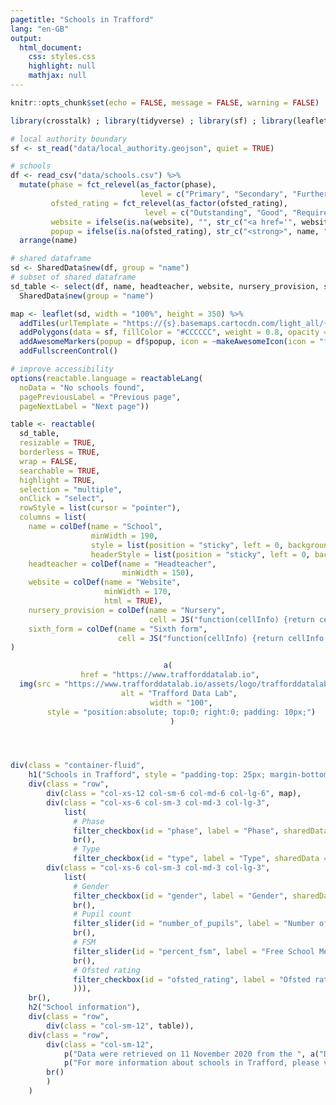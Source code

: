 ```yaml
---
pagetitle: "Schools in Trafford"
lang: "en-GB"
output: 
  html_document:
    css: styles.css
    highlight: null
    mathjax: null
---
```


```r
knitr::opts_chunk$set(echo = FALSE, message = FALSE, warning = FALSE)

library(crosstalk) ; library(tidyverse) ; library(sf) ; library(leaflet) ; library(leaflet.extras) ; library(reactable) ; library(shiny) ; library(htmlwidgets) ; library(htmltools)

# local authority boundary
sf <- st_read("data/local_authority.geojson", quiet = TRUE)

# schools
df <- read_csv("data/schools.csv") %>% 
  mutate(phase = fct_relevel(as_factor(phase),
                             level = c("Primary", "Secondary", "Further Education", "Continuous")),
         ofsted_rating = fct_relevel(as_factor(ofsted_rating),
                              level = c("Outstanding", "Good", "Requires improvement", "Serious Weaknesses")),
         website = ifelse(is.na(website), "", str_c("<a href='", website, "'target='_blank'>", str_remove(website, "http://www.|https://www.|www.|http://|https://"), "</a>")),
         popup = ifelse(is.na(ofsted_rating), str_c("<strong>", name, "</strong><br/><a href='", compare_performance, "'target='_blank'>Compare performance with other schools</a>") %>% map(HTML), str_c("<strong>", name, "</strong><br/><a href='", ofsted_report, "'target='_blank'>Latest Ofsted report</a><br/><a href='", compare_performance, "'target='_blank'>Compare performance with other schools</a>") %>% map(HTML)))  %>% 
  arrange(name)

# shared dataframe
sd <- SharedData$new(df, group = "name")
# subset of shared dataframe
sd_table <- select(df, name, headteacher, website, nursery_provision, sixth_form) %>%
  SharedData$new(group = "name")
```

```r
map <- leaflet(sd, width = "100%", height = 350) %>%
  addTiles(urlTemplate = "https://{s}.basemaps.cartocdn.com/light_all/{z}/{x}/{y}{r}.png", attribution = '&copy; <a href="https://www.openstreetmap.org/copyright">OpenStreetMap</a> contributors &copy; <a href="https://carto.com/attributions">CARTO</a> | <a href="https://www.ons.gov.uk/methodology/geography/licences">Contains OS data © Crown copyright and database right (2020)</a> | Data: <a href="https://get-information-schools.service.gov.uk" target="_blank">Department for Education</a>', options = tileOptions(minZoom = 11, maxZoom = 18)) %>%
  addPolygons(data = sf, fillColor = "#CCCCCC", weight = 0.8, opacity = 1, color = "#212121") %>%  
  addAwesomeMarkers(popup = df$popup, icon = ~makeAwesomeIcon(icon = "fas fa-school", library = "fa", iconColor = "#FFFFFF", markerColor = "purple")) %>%
  addFullscreenControl()
```

```r
# improve accessibility
options(reactable.language = reactableLang(
  noData = "No schools found",
  pagePreviousLabel = "Previous page",
  pageNextLabel = "Next page"))

table <- reactable(
  sd_table,
  resizable = TRUE,
  borderless = TRUE,
  wrap = FALSE,
  searchable = TRUE,
  highlight = TRUE,
  selection = "multiple",
  onClick = "select",
  rowStyle = list(cursor = "pointer"),
  columns = list(
    name = colDef(name = "School",
                  minWidth = 190,
                  style = list(position = "sticky", left = 0, background = "#fff", zIndex = 1),
                  headerStyle = list(position = "sticky", left = 0, background = "#fff", zIndex = 1)),
    headteacher = colDef(name = "Headteacher",
                         minWidth = 150),
    website = colDef(name = "Website", 
                     minWidth = 170,
                     html = TRUE),
    nursery_provision = colDef(name = "Nursery", 
                               cell = JS("function(cellInfo) {return cellInfo.value === 'No' ? '\u2718' : '\u2713'}")),
    sixth_form = colDef(name = "Sixth form",
                        cell = JS("function(cellInfo) {return cellInfo.value === 'No' ? '\u2718' : '\u2713'}")))
)
```
<header>
```r
a(
  href = "https://www.trafforddatalab.io", 
  img(src = "https://www.trafforddatalab.io/assets/logo/trafforddatalab_logo.svg", 
      alt = "Trafford Data Lab", 
      width = "100",
      style = "position:absolute; top:0; right:0; padding: 10px;")
  )
```
</header><main>
```r
div(class = "container-fluid",
    h1("Schools in Trafford", style = "padding-top: 25px; margin-bottom: 20px;"),
    div(class = "row",
        div(class = "col-xs-12 col-sm-6 col-md-6 col-lg-6", map),
        div(class = "col-xs-6 col-sm-3 col-md-3 col-lg-3", 
            list(
              # Phase
              filter_checkbox(id = "phase", label = "Phase", sharedData = sd, group = ~phase),
              br(),
              # Type
              filter_checkbox(id = "type", label = "Type", sharedData = sd, group = ~type))),
        div(class = "col-xs-6 col-sm-3 col-md-3 col-lg-3", 
            list(
              # Gender
              filter_checkbox(id = "gender", label = "Gender", sharedData = sd, group = ~gender, inline = TRUE),
              br(),
              # Pupil count
              filter_slider(id = "number_of_pupils", label = "Number of pupils", sharedData = sd, column = ~number_of_pupils, step = 10, ticks = FALSE),
              br(),
              # FSM
              filter_slider(id = "percent_fsm", label = "Free School Meals", sharedData = sd, column = ~percent_fsm, step = 1, round = TRUE, sep = "", ticks = FALSE, post = "%"),
              br(),
              # Ofsted rating
              filter_checkbox(id = "ofsted_rating", label = "Ofsted rating", sharedData = sd, group = ~ofsted_rating)
              ))),
    br(),
    h2("School information"),
    div(class = "row",
        div(class = "col-sm-12", table)),
    div(class = "row",
        div(class = "col-sm-12", 
            p("Data were retrieved on 11 November 2020 from the ", a("Department for Education's", href = 'https://www.gov.uk/government/organisations/department-for-education'), a("register of schools and colleges.", href = 'https://get-information-schools.service.gov.uk'), "The number of pupils and the percentage of those on free school meals are drawn from the school census conducted in January 2021."), 
            p("For more information about schools in Trafford, please visit ", a("trafford.gov.uk/residents/schools", href = 'https://www.trafford.gov.uk/residents/schools', target = "_blank"))),
        br()
        )
    )
```
</main>
<script>
  // Remove the crosstalk selection button from the Leaflet map. Map may not have initialised at this point so set up an interval to keep calling until it has
  var removeSelectionButtonFn = setInterval(removeSelectionButton, 100);
  
  function removeSelectionButton() {
    try {
      // We don't have an id or name so have to do it by classname and then check we have the correct button by testing the 'title' attribute
      var arrEasyButtonContainer = document.getElementsByClassName('easy-button-container');
  
      for (var i = 0; i < arrEasyButtonContainer.length; i++) {
        if (arrEasyButtonContainer[i].childNodes[0].title == "Make a selection") {
          var parent = arrEasyButtonContainer[i].parentNode;
          parent.removeChild(arrEasyButtonContainer[i]);    // remove the whole container plus button
          clearInterval(removeSelectionButtonFn);  // cancel any further calls to this function as we have completed all actions
        }
      }
    }
    catch(e) {
      clearInterval(removeSelectionButtonFn);   // something went wrong so cancel fn call
    }
  }
  
  
  // Add aria-label attribute to the fullscreen Leaflet map button to identify its purpose as the link is empty (assessibility issue)
  // Map may not have initialised at this point so set up an interval to keep calling until it has
  var updateFullscreenButtonFn = setInterval(updateFullscreenButton, 100);
  
  function updateFullscreenButton() {
    try {
      // We don't have an id or name so have to do it by classname
      var arrFullscreenButtonLink = document.getElementsByClassName('leaflet-control-fullscreen-button');
      
      if (arrFullscreenButtonLink.length > 0) {
        // set aria-label to describe the function of the link/button
        arrFullscreenButtonLink[0].setAttribute('aria-label', 'Maximise/minimise map.');
        
        clearInterval(updateFullscreenButtonFn);    // cancel any further calls to this function as we have completed all actions
      }
    }
    catch(e) {
      clearInterval(updateFullscreenButtonFn);    // something went wrong so cancel fn call
    }
  }
  
  
  // Add type="hidden" attribute to all form elements with classname "irs-hidden-input" to remove errors in
  // WAVE due to the inputs not having labels.
  // The controls may not have initialised at this point so set up an interval to keep calling until they have
  var addInputHiddenFn = setInterval(addInputHidden, 500);
  
  function addInputHidden() {
    try {
      var arrHiddenInputs = document.getElementsByClassName('irs-hidden-input');
    
      if (arrHiddenInputs.length > 0) {
        for (var i = 0; i < arrHiddenInputs.length; i++) {
          arrHiddenInputs[i].setAttribute('type', 'hidden');
        }
        
        clearInterval(addInputHiddenFn);   // cancel any further calls to this function as we have completed all actions
      }
    }
    catch(e) {
      clearInterval(addInputHiddenFn);   // something went wrong so cancel fn call
    }
  }
  
  
  // Remove label tags created by crosstalk for the checkboxes and sliders as they cause validation errors,
  // and replace them with fieldsets and legends containing the text of the label
  // Reason for the error is that the 'for' attribute isn't referencing an id of a form control
  // NOTE: the do while loop always references array index 0 because as the elements are removed from the DOM they are also removed from the array
  var arrFormLabels = document.getElementsByClassName('control-label');
  var parent;
  var labelText;
  var newNode;
  var fieldset;
  var legend;
  
  do {
    parent = arrFormLabels[0].parentNode;                   // container of the label
    labelText = arrFormLabels[0].firstChild.textContent;    // get the label text we want to preserve
    
    // create the new fieldset and legend nodes first
    legend = document.createElement('legend');
    legend.appendChild(document.createTextNode(labelText));
    legend.setAttribute('class', 'formGroupHeading');
    fieldset = document.createElement('fieldset');
    fieldset.appendChild(legend);
    
    parent.removeChild(arrFormLabels[0]);   // remove the old label
    
    // Now add all the children of parent to the newly created fieldset
    while (parent.childNodes.length > 0) {
      fieldset.appendChild(parent.childNodes[0]);
    }
    
    parent.appendChild(fieldset);    // add the fieldset to the parent
    
    // For the slider widgets we also need to add an aria-label to describe the purpose of the group
    if (parent.classList.contains('crosstalk-input-slider')) {
      parent.setAttribute('aria-label', 'Slider range control for ' + labelText);
      parent.setAttribute('tabindex', '0');    // allow the slider group to be accessed via tab
    }
  }
  while (arrFormLabels.length > 0);
  
  
  // Add aria-labels to the slider components
  // The inner controls may not have initialised at this point so set up an interval to keep calling until they have
  var slidersFn = setInterval(sliders, 500);
  
  function sliders() {
    try {
      var arrSliders = document.getElementsByClassName('crosstalk-input-slider');   // The div surrounding the control group
    
      var arrMinValues = document.getElementsByClassName('irs-min');          // range min label
      var arrMaxValues = document.getElementsByClassName('irs-max');          // range max label
      var arrFromValues = document.getElementsByClassName('irs-from');        // range from label
      var arrToValues = document.getElementsByClassName('irs-to');            // range to label
      var arrSingleValues = document.getElementsByClassName('irs-single');    // range from - to label
      var arrSliderHandles = document.getElementsByClassName('irs-slider');   // the handles on the sliders
      
      if (arrFromValues.length == arrSliders.length) {
        // We know how many sliders there are on the page as their containers are written into the HTML.
        // The actual slider widgets are dynamically created within them at runtime.
        // If the array lengths match we know that the widgets have all been created
        for (var i = 0; i < arrSliders.length; i++) {
          arrMinValues[i].setAttribute('aria-label', 'Minimum range value');
          arrMaxValues[i].setAttribute('aria-label', 'Maximum range value');
          arrFromValues[i].setAttribute('aria-label', 'Lower range value');
          arrToValues[i].setAttribute('aria-label', 'Upper range value');
          arrSingleValues[i].setAttribute('aria-label', 'Range values');
        }
        
        // these are the slider handles
        for (var i = 0; i < arrSliderHandles.length; i++) {
          arrSliderHandles[i].setAttribute('aria-label', 'slider handle');    // not using role="slider" as unfortunately this control doesn't seem to conform to the WAI-ARIA specification for the slider role
        }
        
        clearInterval(slidersFn);   // cancel any further calls to this function as we have completed all actions
      }
    }
    catch(e) {
      clearInterval(slidersFn);   // something went wrong so cancel fn call
    }
  }
</script>